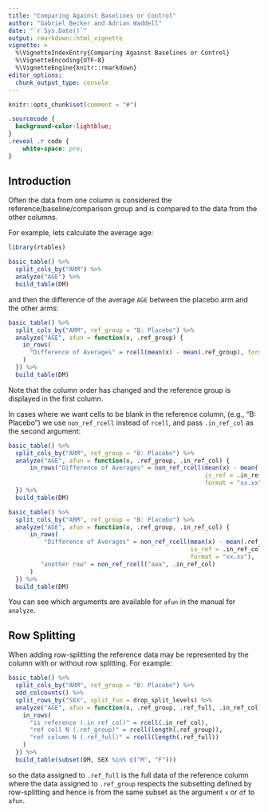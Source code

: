 ```yaml
---
title: "Comparing Against Baselines or Control"
author: "Gabriel Becker and Adrian Waddell"
date: "`r Sys.Date()`"
output: rmarkdown::html_vignette
vignette: >
  %\VignetteIndexEntry{Comparing Against Baselines or Control}
  %\VignetteEncoding{UTF-8}
  %\VignetteEngine{knitr::rmarkdown}
editor_options: 
  chunk_output_type: console
---
```




```r
knitr::opts_chunk$set(comment = "#")
```

```css

.sourcecode {
  background-color:lightblue;
}
.reveal .r code {
    white-space: pre;
}
```


## Introduction


Often the data from one column is considered the reference/baseline/comparison group and is compared to the data from the other columns.

For example, lets calculate the average age:

```r
library(rtables)

basic_table() %>%
  split_cols_by("ARM") %>%
  analyze("AGE") %>%
  build_table(DM)
```

and then the difference of the average `AGE` between the placebo arm and the other arms:

```r
basic_table() %>%
  split_cols_by("ARM", ref_group = "B: Placebo") %>%
  analyze("AGE", afun = function(x, .ref_group) {
    in_rows(
      "Difference of Averages" = rcell(mean(x) - mean(.ref_group), format = "xx.xx")
    )
  }) %>%
  build_table(DM)
```

Note that the column order has changed and the reference group is displayed in the first column.

In cases where we want cells to be blank in the reference column, (e.g., "B: Placebo") we use `non_ref_rcell` instead
of `rcell`, and pass `.in_ref_col` as the second argument:

```r
basic_table() %>%
  split_cols_by("ARM", ref_group = "B: Placebo") %>%
  analyze("AGE", afun = function(x, .ref_group, .in_ref_col) {
      in_rows("Difference of Averages" = non_ref_rcell(mean(x) - mean(.ref_group),
                                                       is_ref = .in_ref_col,
                                                       format = "xx.xx"))
  }) %>%
  build_table(DM)

basic_table() %>%
  split_cols_by("ARM", ref_group = "B: Placebo") %>%
  analyze("AGE", afun = function(x, .ref_group, .in_ref_col) {
      in_rows(
          "Difference of Averages" = non_ref_rcell(mean(x) - mean(.ref_group),
                                                   is_ref = .in_ref_col,
                                                   format = "xx.xx"),
         "another row" = non_ref_rcell("aaa", .in_ref_col)
      )
  }) %>%
  build_table(DM)

```

You can see which arguments are available for `afun` in the manual for `analyze`.

## Row Splitting

When adding row-splitting the reference data may be represented by the column with or without row splitting. For example:

```r
basic_table() %>%
  split_cols_by("ARM", ref_group = "B: Placebo") %>%
  add_colcounts() %>%
  split_rows_by("SEX", split_fun = drop_split_levels) %>%
  analyze("AGE", afun = function(x, .ref_group, .ref_full, .in_ref_col) {
    in_rows(
      "is reference (.in_ref_col)" = rcell(.in_ref_col),
      "ref cell N (.ref_group)" = rcell(length(.ref_group)),
      "ref column N (.ref_full)" = rcell(length(.ref_full))
    )
  }) %>%
  build_table(subset(DM, SEX %in% c("M", "F")))
```

so the data assigned to `.ref_full` is the full data of the reference column where the data assigned to `.ref_group` respects the subsetting defined by row-splitting and hence is from the same subset as the argument `x` or `df` to `afun`.


